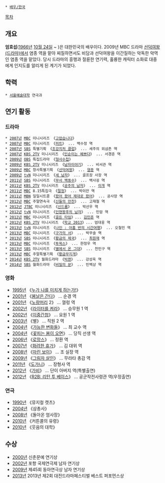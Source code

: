  * [[배우/한국]]

[[목차]]
== 개요 ==
'''엄효섭'''([[1966년]] [[10월 24일]] ~ )은 대한민국의 배우이다.
2009년 MBC 드라마 [[선덕여왕(드라마)]]에서 염종 역을 맡아 찌질하면서도 비담과 선덕여왕을 이간질하는 악독한 악역인 염종 역을 맡았다. 당시 드라마의 흥행과 절륜한 연기력, 훌륭한 캐릭터 소화로 대중에게 인지도를 알리게 된 계기가 되었다.  
== 학력 ==
 * [[서울예술대학]] 연극과

== 연기 활동 ==
=== 드라마 ===
 * [[2007년]] [[문화방송|MBC]] 미니시리즈 《[[고맙습니다 (드라마)|고맙습니다]]》
 * [[2007년]] [[문화방송|MBC]] 미니시리즈 《[[히트]]》 ... 백수정 역
 * [[2007년]] [[SBS]] 특별기획 《[[조강지처 클럽 (드라마)|조강지처 클럽]]》 ... 세주의 외삼촌 역
 * [[2007년]] [[KBS 2TV]] 미니시리즈 《[[인순이는 예쁘다]]》 ... 서경준 역
 * [[2009년]] [[OBS]] 특집드라마 《[[형사수첩]]》
 * [[2009년]] [[KBS 2TV]] 미니시리즈 《[[남자이야기#s-3|남자이야기]]》 ... 비서관 역
 * [[2009년]] [[문화방송|MBC]] 창사특별기획 《[[선덕여왕(드라마)|선덕여왕]]》 ... [[염종]] 역
 * [[2009년]] [[tvN]] 미니시리즈 《[[세 남자]]》 ... 골프장 사장 역
 * [[2011년]] [[SBS]] 미니시리즈 《[[무사 백동수]]》 ... 백사굉 역
 * [[2011년]] [[KBS 2TV]] 미니시리즈 《[[공주의 남자]]》 ... [[이개]] 역
 * [[2011년]] [[문화방송|MBC]] 8.15특집극 《[[절정#s-2|절정]]》 ... 박이만 역  
 * [[2011년]] [[MBN]] 일일시트콤 《[[왔어 왔어 제대로 왔어]]》 ... 공사장 역
 * [[2012년]] [[문화방송|MBC]] 주말연속극 《[[신들의 만찬]]》 ... 고재철 역
 * [[2012년]] [[JTBC]] 미니시리즈 《[[신드롬(드라마)|신드롬]]》 ... 박선우 역
 * [[2012년]] [[tvN]] 미니시리즈 《[[인현왕후의 남자]]》 ... 민암 역
 * [[2012년]] [[문화방송|MBC]] 미니시리즈 《[[골든 타임(드라마)|골든 타임]]》... [[김민준(골든 타임(드라마))|김민준]] 역
 * [[2012년]] [[KBS 2TV]] 미니시리즈 《[[학교 2013]]》... 엄대웅 역
 * [[2013년]] [[tvN]] 미니시리즈 《[[나인 : 아홉 번의 시간여행]]》 ... 오철민 역
 * [[2013년]] [[문화방송|MBC]] 미니시리즈 《[[구가의 서]]》 ... 박무솔 역
 * [[2013년]] [[SBS]] 미니시리즈 《[[황금의 제국]]》 ... [[최원재(황금의 제국)|최원재]] 역
 * [[2013년]] [[문화방송|MBC]] 미니시리즈 《[[투윅스]]》 ... 한정우 역
 * [[2013년]] [[SBS]] 미니시리즈 《[[별에서 온 그대]]》 ... 천민구 역
 * [[2013년]] [[문화방송|MBC]] 주말특별기획 《[[황금무지개]]》
 * [[2014년]] [[KBS 2TV]] 월화드라마 《[[빅맨]]》 ... 강성욱 역
 * [[2014년]] [[SBS]] 월화드라마 《[[비밀의 문]]》 ... 민백상 역

=== 영화 ===
* [[1995년]] 《[[누가 나를 미치게 하는가!]]》
* [[2001년]] 《[[봄날은 간다]]》 ... 순경 역
* [[2001년]] 《[[노랑머리]] 2》 ... 껄렁 역
* [[2002년]] 《[[라이터를 켜라]]》 ... 승무원 1 역
* [[2002년]] 《[[이중간첩]]》 ... 요원 1 역
* [[2003년]] 《별》 ... 직원 2 역
* [[2004년]] 《[[가능한 변화들]]》 ... 최 교수 역
* [[2004년]] 《[[꽃피는 봄이 오면]]》 ... 당직 선생 역
* [[2006년]] 《[[로망스#s-3|로망스]]》 ... 정환 역
* [[2007년]] 《[[화려한 휴가]]》 ... 김 대위 역
* [[2008년]] 《[[마린 보이]]》 ... 조 실장 역
* [[2009년]] 《[[그림자 살인]]》 ... 무라타 총감 역
* [[2011년]] 《[[도가니#s-4|도가니]]》 ... 장형사 역
* [[2012년]] 《[[가비#s-1.2|가비]]》 ... 단이 아버지 역(특별출연)
* [[2012년]] 《[[R2B|R2B: 리턴 투 베이스]]》 ... 공군작전사령관 역(우정출연)

=== 연극 ===
* [[1990년]] 《뮤지컬 캣츠》
* [[2004년]] 《삼총사》
* [[2008년]] 《돌아온 엄사장》
* [[2010년]] 《커튼콜의 유령》
* [[2010년]] 《웃음의 대학》

== 수상 ==
* [[2000년]] 신춘문예 연기상
* [[2002년]] 포항 국제연극제 남자 연기상
* [[2009년]] 제45회 동아연극상 남자 연기상
* [[2013년]] 2013년 제2회 대전드라마페스티벌 베스트 퍼포먼스상
